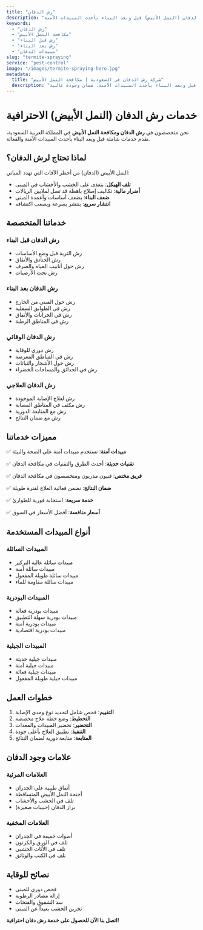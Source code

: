 ```yaml
---
title: "رش الدفان"
description: "خدمات رش الدفان (النمل الأبيض) قبل وبعد البناء بأحدث المبيدات الآمنة"
keywords:
  - "رش الدفان"
  - "مكافحة النمل الأبيض"
  - "رش قبل البناء"
  - "رش بعد البناء"
  - "مبيدات الدفان"
slug: "termite-spraying"
service: "pest-control"
image: "/images/termite-spraying-hero.jpg"
metadata:
  title: "شركة رش الدفان في السعودية | مكافحة النمل الأبيض"
  description: "أفضل شركة رش دفان في السعودية. مكافحة النمل الأبيض قبل وبعد البناء بأحدث المبيدات الآمنة. ضمان وجودة عالية."
---
```


# خدمات رش الدفان (النمل الأبيض) الاحترافية

نحن متخصصون في **رش الدفان ومكافحة النمل الأبيض** في المملكة العربية السعودية، نقدم خدمات شاملة قبل وبعد البناء بأحدث المبيدات الآمنة والفعالة.

## لماذا تحتاج لرش الدفان؟

النمل الأبيض (الدفان) من أخطر الآفات التي تهدد المباني:

- **تلف الهيكل**: يتغذى على الخشب والأخشاب في المبنى
- **أضرار مالية**: تكاليف إصلاح باهظة قد تصل لملايين الريالات
- **ضعف البناء**: يضعف أساسات وأعمدة المبنى
- **انتشار سريع**: ينتشر بسرعة ويصعب اكتشافه

## خدماتنا المتخصصة

### رش الدفان قبل البناء
- رش التربة قبل وضع الأساسات
- رش الخنادق والأنفاق
- رش حول أنابيب المياه والصرف
- رش تحت الأرضيات

### رش الدفان بعد البناء
- رش حول المبنى من الخارج
- رش في الطوابق السفلية
- رش في الخزانات والأنفاق
- رش في المناطق الرطبة

### رش الدفان الوقائي
- رش دوري للوقاية
- رش في المناطق المعرضة
- رش حول الأشجار والنباتات
- رش في الحدائق والمساحات الخضراء

### رش الدفان العلاجي
- رش لعلاج الإصابة الموجودة
- رش مكثف في المناطق المصابة
- رش مع المتابعة الدورية
- رش مع ضمان النتائج

## مميزات خدماتنا

✅ **مبيدات آمنة**: نستخدم مبيدات آمنة على الصحة والبيئة

✅ **تقنيات حديثة**: أحدث الطرق والتقنيات في مكافحة الدفان

✅ **فريق مختص**: فنيون مدربون ومتخصصون في مكافحة الدفان

✅ **ضمان النتائج**: نضمن فعالية العلاج لفترة طويلة

✅ **خدمة سريعة**: استجابة فورية للطوارئ

✅ **أسعار منافسة**: أفضل الأسعار في السوق

## أنواع المبيدات المستخدمة

### المبيدات السائلة
- مبيدات سائلة عالية التركيز
- مبيدات سائلة آمنة
- مبيدات سائلة طويلة المفعول
- مبيدات سائلة مقاومة للماء

### المبيدات البودرية
- مبيدات بودرية فعالة
- مبيدات بودرية سهلة التطبيق
- مبيدات بودرية آمنة
- مبيدات بودرية اقتصادية

### المبيدات الجيلية
- مبيدات جيلية حديثة
- مبيدات جيلية آمنة
- مبيدات جيلية فعالة
- مبيدات جيلية طويلة المفعول

## خطوات العمل

1. **التقييم**: فحص شامل لتحديد نوع ومدى الإصابة
2. **التخطيط**: وضع خطة علاج مخصصة
3. **التحضير**: تحضير المبيدات والمعدات
4. **التنفيذ**: تطبيق العلاج بأعلى جودة
5. **المتابعة**: متابعة دورية لضمان النتائج

## علامات وجود الدفان

### العلامات المرئية
- أنفاق طينية على الجدران
- أجنحة النمل الأبيض المتساقطة
- تلف في الخشب والأخشاب
- براز الدفان (حبيبات صغيرة)

### العلامات المخفية
- أصوات خفيفة في الجدران
- تلف في الورق والكرتون
- تلف في الأثاث الخشبي
- تلف في الكتب والوثائق

## نصائح للوقاية

- فحص دوري للمبنى
- إزالة مصادر الرطوبة
- سد الشقوق والفتحات
- تخزين الخشب بعيداً عن المبنى

**اتصل بنا الآن للحصول على خدمة رش دفان احترافية!**
